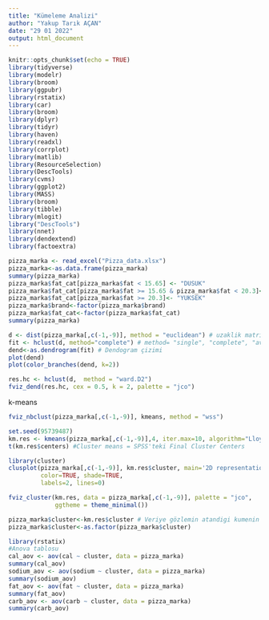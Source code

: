 ---
title: "Kümeleme Analizi"
author: "Yakup Tarık AÇAN"
date: "29 01 2022"
output: html_document
---

```{r setup, include=FALSE}
knitr::opts_chunk$set(echo = TRUE)
library(tidyverse) 
library(modelr)    
library(broom)     
library(ggpubr)
library(rstatix)
library(car)
library(broom)
library(dplyr)
library(tidyr)
library(haven)
library(readxl)
library(corrplot)
library(matlib)
library(ResourceSelection)
library(DescTools)
library(cvms)
library(ggplot2)
library(MASS)
library(broom)
library(tibble)
library(mlogit)
library("DescTools")
library(nnet)
library(dendextend) 
library(factoextra)
```
```{r}
pizza_marka <- read_excel("Pizza_data.xlsx")
pizza_marka<-as.data.frame(pizza_marka)
summary(pizza_marka)
pizza_marka$fat_cat[pizza_marka$fat < 15.65] <- "DUSUK"
pizza_marka$fat_cat[pizza_marka$fat >= 15.65 & pizza_marka$fat < 20.3]<- "ORTA"
pizza_marka$fat_cat[pizza_marka$fat >= 20.3]<- "YUKSEK"
pizza_marka$brand<-factor(pizza_marka$brand)
pizza_marka$fat_cat<-factor(pizza_marka$fat_cat)
summary(pizza_marka)
```

```{r}
d <- dist(pizza_marka[,c(-1,-9)], method = "euclidean") # uzaklik matrisi
fit <- hclust(d, method="complete") # method= "single", "complete", "average", "ward.D", "centroid"
dend<-as.dendrogram(fit) # Dendogram çizimi
plot(dend)
plot(color_branches(dend, k=2))
```

```{r}
res.hc <- hclust(d,  method = "ward.D2")
fviz_dend(res.hc, cex = 0.5, k = 2, palette = "jco") 
```

k-means
```{r}
fviz_nbclust(pizza_marka[,c(-1,-9)], kmeans, method = "wss")
```

```{r}
set.seed(95739487) 
km.res <- kmeans(pizza_marka[,c(-1,-9)],4, iter.max=10, algorithm="Lloyd")### initial[,-1] başlangıç kümelerini seçmek isterseniz
t(km.res$centers) #Cluster means = SPSS'teki Final Cluster Centers
```
```{r}
library(cluster)
clusplot(pizza_marka[,c(-1,-9)], km.res$cluster, main='2D representation of the Cluster solution',
         color=TRUE, shade=TRUE,
         labels=2, lines=0)
```
```{r}
fviz_cluster(km.res, data = pizza_marka[,c(-1,-9)], palette = "jco",
             ggtheme = theme_minimal())
```

```{r}
pizza_marka$cluster<-km.res$cluster # Veriye gözlemin atandigi kumenin eklenmesi
pizza_marka$cluster<-as.factor(pizza_marka$cluster)

```

```{r}
library(rstatix)
#Anova tablosu
cal_aov <- aov(cal ~ cluster, data = pizza_marka)
summary(cal_aov)
sodium_aov <- aov(sodium ~ cluster, data = pizza_marka)
summary(sodium_aov)
fat_aov <- aov(fat ~ cluster, data = pizza_marka)
summary(fat_aov)
carb_aov <- aov(carb ~ cluster, data = pizza_marka)
summary(carb_aov)
```


